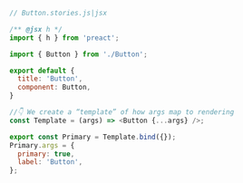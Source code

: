 ```js
// Button.stories.js|jsx

/** @jsx h */
import { h } from 'preact';

import { Button } from './Button';

export default {
  title: 'Button',
  component: Button,
}

//👇 We create a “template” of how args map to rendering
const Template = (args) => <Button {...args} />;

export const Primary = Template.bind({});
Primary.args = {
  primary: true,
  label: 'Button',
};
```